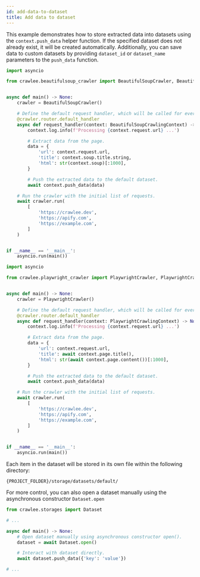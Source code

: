 ```yaml
---
id: add-data-to-dataset
title: Add data to dataset
---
```



This example demonstrates how to store extracted data into datasets using the <ApiLink to="class/PushDataFunction#open">`context.push_data`</ApiLink> helper function. If the specified dataset does not already exist, it will be created automatically. Additionally, you can save data to custom datasets by providing `dataset_id` or `dataset_name` parameters to the <ApiLink to="class/PushDataFunction#open">`push_data`</ApiLink> function.

<Tabs groupId="main">
<TabItem value="BeautifulSoupCrawler" label="BeautifulSoupCrawler">

```python
import asyncio

from crawlee.beautifulsoup_crawler import BeautifulSoupCrawler, BeautifulSoupCrawlingContext


async def main() -> None:
    crawler = BeautifulSoupCrawler()

    # Define the default request handler, which will be called for every request.
    @crawler.router.default_handler
    async def request_handler(context: BeautifulSoupCrawlingContext) -> None:
        context.log.info(f'Processing {context.request.url} ...')

        # Extract data from the page.
        data = {
            'url': context.request.url,
            'title': context.soup.title.string,
            'html': str(context.soup)[:1000],
        }

        # Push the extracted data to the default dataset.
        await context.push_data(data)

    # Run the crawler with the initial list of requests.
    await crawler.run(
        [
            'https://crawlee.dev',
            'https://apify.com',
            'https://example.com',
        ]
    )


if __name__ == '__main__':
    asyncio.run(main())
```

</TabItem>
<TabItem value="PlaywrightCrawler" label="PlaywrightCrawler">

```python
import asyncio

from crawlee.playwright_crawler import PlaywrightCrawler, PlaywrightCrawlingContext


async def main() -> None:
    crawler = PlaywrightCrawler()

    # Define the default request handler, which will be called for every request.
    @crawler.router.default_handler
    async def request_handler(context: PlaywrightCrawlingContext) -> None:
        context.log.info(f'Processing {context.request.url} ...')

        # Extract data from the page.
        data = {
            'url': context.request.url,
            'title': await context.page.title(),
            'html': str(await context.page.content())[:1000],
        }

        # Push the extracted data to the default dataset.
        await context.push_data(data)

    # Run the crawler with the initial list of requests.
    await crawler.run(
        [
            'https://crawlee.dev',
            'https://apify.com',
            'https://example.com',
        ]
    )


if __name__ == '__main__':
    asyncio.run(main())
```

</TabItem>
</Tabs>

Each item in the dataset will be stored in its own file within the following directory:

```text
{PROJECT_FOLDER}/storage/datasets/default/
```

For more control, you can also open a dataset manually using the asynchronous constructor <ApiLink to="class/Dataset#open">`Dataset.open`</ApiLink>

```python
from crawlee.storages import Dataset

# ...

async def main() -> None:
    # Open dataset manually using asynchronous constructor open().
    dataset = await Dataset.open()

    # Interact with dataset directly.
    await dataset.push_data({'key': 'value'})

# ...
```
